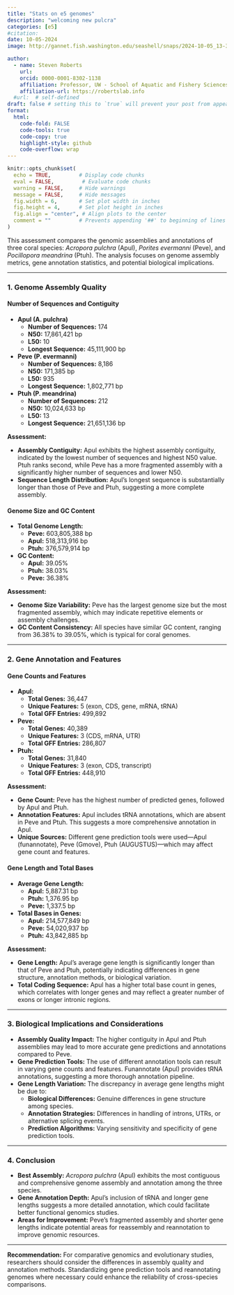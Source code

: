 ```yaml
---
title: "Stats on e5 genomes"
description: "welcoming new pulcra"
categories: [e5]
#citation: 
date: 10-05-2024
image: http://gannet.fish.washington.edu/seashell/snaps/2024-10-05_13-39-55.png # finding a good image

author:
  - name: Steven Roberts
    url: 
    orcid: 0000-0001-8302-1138
    affiliation: Professor, UW - School of Aquatic and Fishery Sciences
    affiliation-url: https://robertslab.info
  #url:  # self-defined
draft: false # setting this to `true` will prevent your post from appearing on your listing page until you're ready!
format:
  html:
    code-fold: FALSE
    code-tools: true
    code-copy: true
    highlight-style: github
    code-overflow: wrap
---
```


```r
knitr::opts_chunk$set(
  echo = TRUE,         # Display code chunks
  eval = FALSE,         # Evaluate code chunks
  warning = FALSE,     # Hide warnings
  message = FALSE,     # Hide messages
  fig.width = 6,       # Set plot width in inches
  fig.height = 4,      # Set plot height in inches
  fig.align = "center", # Align plots to the center
  comment = ""         # Prevents appending '##' to beginning of lines in code analyses
)
```

This assessment compares the genomic assemblies and annotations of three coral species: *Acropora pulchra* (Apul), *Porites evermanni* (Peve), and *Pocillopora meandrina* (Ptuh). The analysis focuses on genome assembly metrics, gene annotation statistics, and potential biological implications.

------------------------------------------------------------------------

### **1. Genome Assembly Quality**

#### **Number of Sequences and Contiguity**

-   **Apul (A. pulchra)**
    -   **Number of Sequences:** 174
    -   **N50:** 17,861,421 bp
    -   **L50:** 10
    -   **Longest Sequence:** 45,111,900 bp
-   **Peve (P. evermanni)**
    -   **Number of Sequences:** 8,186
    -   **N50:** 171,385 bp
    -   **L50:** 935
    -   **Longest Sequence:** 1,802,771 bp
-   **Ptuh (P. meandrina)**
    -   **Number of Sequences:** 212
    -   **N50:** 10,024,633 bp
    -   **L50:** 13
    -   **Longest Sequence:** 21,651,136 bp

**Assessment:**

-   **Assembly Contiguity:** Apul exhibits the highest assembly contiguity, indicated by the lowest number of sequences and highest N50 value. Ptuh ranks second, while Peve has a more fragmented assembly with a significantly higher number of sequences and lower N50.
-   **Sequence Length Distribution:** Apul's longest sequence is substantially longer than those of Peve and Ptuh, suggesting a more complete assembly.

#### **Genome Size and GC Content**

-   **Total Genome Length:**
    -   **Peve:** 603,805,388 bp
    -   **Apul:** 518,313,916 bp
    -   **Ptuh:** 376,579,914 bp
-   **GC Content:**
    -   **Apul:** 39.05%
    -   **Ptuh:** 38.03%
    -   **Peve:** 36.38%

**Assessment:**

-   **Genome Size Variability:** Peve has the largest genome size but the most fragmented assembly, which may indicate repetitive elements or assembly challenges.
-   **GC Content Consistency:** All species have similar GC content, ranging from 36.38% to 39.05%, which is typical for coral genomes.

------------------------------------------------------------------------

### **2. Gene Annotation and Features**

#### **Gene Counts and Features**

-   **Apul:**
    -   **Total Genes:** 36,447
    -   **Unique Features:** 5 (exon, CDS, gene, mRNA, tRNA)
    -   **Total GFF Entries:** 499,892
-   **Peve:**
    -   **Total Genes:** 40,389
    -   **Unique Features:** 3 (CDS, mRNA, UTR)
    -   **Total GFF Entries:** 286,807
-   **Ptuh:**
    -   **Total Genes:** 31,840
    -   **Unique Features:** 3 (exon, CDS, transcript)
    -   **Total GFF Entries:** 448,910

**Assessment:**

-   **Gene Count:** Peve has the highest number of predicted genes, followed by Apul and Ptuh.
-   **Annotation Features:** Apul includes tRNA annotations, which are absent in Peve and Ptuh. This suggests a more comprehensive annotation in Apul.
-   **Unique Sources:** Different gene prediction tools were used—Apul (funannotate), Peve (Gmove), Ptuh (AUGUSTUS)—which may affect gene count and features.

#### **Gene Length and Total Bases**

-   **Average Gene Length:**
    -   **Apul:** 5,887.31 bp
    -   **Ptuh:** 1,376.95 bp
    -   **Peve:** 1,337.5 bp
-   **Total Bases in Genes:**
    -   **Apul:** 214,577,849 bp
    -   **Peve:** 54,020,937 bp
    -   **Ptuh:** 43,842,885 bp

**Assessment:**

-   **Gene Length:** Apul's average gene length is significantly longer than that of Peve and Ptuh, potentially indicating differences in gene structure, annotation methods, or biological variation.
-   **Total Coding Sequence:** Apul has a higher total base count in genes, which correlates with longer genes and may reflect a greater number of exons or longer intronic regions.

------------------------------------------------------------------------

### **3. Biological Implications and Considerations**

-   **Assembly Quality Impact:** The higher contiguity in Apul and Ptuh assemblies may lead to more accurate gene predictions and annotations compared to Peve.
-   **Gene Prediction Tools:** The use of different annotation tools can result in varying gene counts and features. Funannotate (Apul) provides tRNA annotations, suggesting a more thorough annotation pipeline.
-   **Gene Length Variation:** The discrepancy in average gene lengths might be due to:
    -   **Biological Differences:** Genuine differences in gene structure among species.
    -   **Annotation Strategies:** Differences in handling of introns, UTRs, or alternative splicing events.
    -   **Prediction Algorithms:** Varying sensitivity and specificity of gene prediction tools.

------------------------------------------------------------------------

### **4. Conclusion**

-   **Best Assembly:** *Acropora pulchra* (Apul) exhibits the most contiguous and comprehensive genome assembly and annotation among the three species.
-   **Gene Annotation Depth:** Apul's inclusion of tRNA and longer gene lengths suggests a more detailed annotation, which could facilitate better functional genomics studies.
-   **Areas for Improvement:** Peve's fragmented assembly and shorter gene lengths indicate potential areas for reassembly and reannotation to improve genomic resources.

------------------------------------------------------------------------

**Recommendation:** For comparative genomics and evolutionary studies, researchers should consider the differences in assembly quality and annotation methods. Standardizing gene prediction tools and reannotating genomes where necessary could enhance the reliability of cross-species comparisons.
